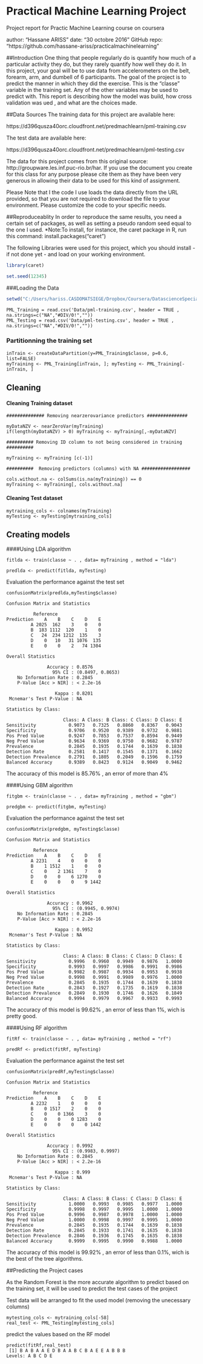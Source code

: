 

Practical Machine Learning Project
==================================================================
Project report for Practic Machine Learning course on coursera

author: "Hassane ARISS"
date: "30 octobre 2016"
GitHub repo: "https://github.com/hassane-ariss/practicalmachinelearning"

##Introduction
One thing that people regularly do is quantify how much of a particular activity they do, but they rarely quantify how well they do it. In this project, your goal will be to use data from accelerometers on the belt, forearm, arm, and dumbell of 6 participants.
The goal of the project is to predict the manner in which they did the exercise. This is the "classe" variable in the training set. 
Any of the other variables may be used to predict with. This report is describing how the model was build, how cross validation was ued , and what are the choices made.


##Data Sources
The training data for this project are available here:

https://d396qusza40orc.cloudfront.net/predmachlearn/pml-training.csv

The test data are available here:

https://d396qusza40orc.cloudfront.net/predmachlearn/pml-testing.csv

The data for this project comes from this original source: http://groupware.les.inf.puc-rio.br/har. If you use the document you create for this class for any purpose please cite them as they have been very generous in allowing their data to be used for this kind of assignment.

Please Note that I the code I use loads the data directly from the URL provided, so that you are not required to download the file to your environment. Please customize the code to your specific needs.



##Reproduceablity
In order to reproduce the same results, you need a certain set of packages, as well as setting a pseudo random seed equal to the one I used. *Note:To install, for instance, the caret package in R, run this command: install.packages(“caret”)

The following Libraries were used for this project, which you should install - if not done yet - and load on your working environment.


```r
library(caret)
```
```r
set.seed(12345)
```

###Loading the Data 

```r
setwd("C:/Users/hariss.CASDOMATSIEGE/Dropbox/Coursera/DatascienceSpecialization/PracticalMachineLearning/project/PracticalMachineLearning")
```

```
PML_Training = read.csv('Data/pml-training.csv', header = TRUE , na.strings=c("NA","#DIV/0!",""))
PML_Testing = read.csv('Data/pml-testing.csv', header = TRUE , na.strings=c("NA","#DIV/0!",""))

```
### Partitionning the training set ################################

```
inTrain <- createDataPartition(y=PML_Training$classe, p=0.6, list=FALSE)
myTraining <- PML_Training[inTrain, ]; myTesting <- PML_Training[-inTrain, ]

```

## Cleaning 
#### Cleaning Training dataset
```
############## Removing nearzerovariance predictors ###############

myDataNZV <- nearZeroVar(myTraining)
if(length(myDataNZV) > 0) myTraining <- myTraining[,-myDataNZV]
```

```
########## Removing ID column to not being considered in training ##########

myTraining <- myTraining [c(-1)]

```

```
##########  Removing predictors (columns) with NA ##################

cols.without.na <- colSums(is.na(myTraining)) == 0
myTraining <- myTraining[, cols.without.na]

``` 


#### Cleaning Test dataset 

```{}
mytraining_cols <- colnames(myTraining)
myTesting <- myTesting[mytraining_cols]
``` 


##  Creating models 

####Using LDA algorithm

```
fitlda <- train(classe ~ . , data= myTraining , method = "lda")
```

```
predlda <- predict(fitlda, myTesting)
```

Evaluation the performance against the test set

```{}
confusionMatrix(predlda,myTesting$classe)

Confusion Matrix and Statistics

          Reference
Prediction    A    B    C    D    E
         A 2025  162    3    0    0
         B  183 1112  120    1    0
         C   24  234 1212  135    3
         D    0   10   31 1076  135
         E    0    0    2   74 1304

Overall Statistics
                                          
               Accuracy : 0.8576          
                 95% CI : (0.8497, 0.8653)
    No Information Rate : 0.2845          
    P-Value [Acc > NIR] : < 2.2e-16       
                                          
                  Kappa : 0.8201          
 Mcnemar's Test P-Value : NA              

Statistics by Class:

                     Class: A Class: B Class: C Class: D Class: E
Sensitivity            0.9073   0.7325   0.8860   0.8367   0.9043
Specificity            0.9706   0.9520   0.9389   0.9732   0.9881
Pos Pred Value         0.9247   0.7853   0.7537   0.8594   0.9449
Neg Pred Value         0.9634   0.9369   0.9750   0.9682   0.9787
Prevalence             0.2845   0.1935   0.1744   0.1639   0.1838
Detection Rate         0.2581   0.1417   0.1545   0.1371   0.1662
Detection Prevalence   0.2791   0.1805   0.2049   0.1596   0.1759
Balanced Accuracy      0.9389   0.8423   0.9124   0.9049   0.9462

```

The accuracy of this model is 85.76% , an error of more than 4%


####Using GBM algorithm

```
fitgbm <- train(classe ~ . , data= myTraining , method = "gbm")
```

```
predgbm <- predict(fitgbm, myTesting)
```

Evaluation the performance against the test set

```
confusionMatrix(predgbm, myTesting$classe)

Confusion Matrix and Statistics

          Reference
Prediction    A    B    C    D    E
         A 2231    4    0    0    0
         B    1 1512    1    0    0
         C    0    2 1361    7    0
         D    0    0    6 1270    0
         E    0    0    0    9 1442

Overall Statistics
                                          
               Accuracy : 0.9962          
                 95% CI : (0.9945, 0.9974)
    No Information Rate : 0.2845          
    P-Value [Acc > NIR] : < 2.2e-16       
                                          
                  Kappa : 0.9952          
 Mcnemar's Test P-Value : NA              

Statistics by Class:

                     Class: A Class: B Class: C Class: D Class: E
Sensitivity            0.9996   0.9960   0.9949   0.9876   1.0000
Specificity            0.9993   0.9997   0.9986   0.9991   0.9986
Pos Pred Value         0.9982   0.9987   0.9934   0.9953   0.9938
Neg Pred Value         0.9998   0.9991   0.9989   0.9976   1.0000
Prevalence             0.2845   0.1935   0.1744   0.1639   0.1838
Detection Rate         0.2843   0.1927   0.1735   0.1619   0.1838
Detection Prevalence   0.2849   0.1930   0.1746   0.1626   0.1849
Balanced Accuracy      0.9994   0.9979   0.9967   0.9933   0.9993
```

The accuracy of this model is 99.62% , an error of less than 1%, wich is pretty good.


####Using RF algorithm

```
fitRf <- train(classe ~ . , data= myTraining , method = "rf")
```

```
predRf <- predict(fitRf, myTesting)
```

Evaluation the performance against the test set
```
confusionMatrix(predRf,myTesting$classe)

Confusion Matrix and Statistics

          Reference
Prediction    A    B    C    D    E
         A 2232    1    0    0    0
         B    0 1517    2    0    0
         C    0    0 1366    3    0
         D    0    0    0 1283    0
         E    0    0    0    0 1442

Overall Statistics
                                          
               Accuracy : 0.9992          
                 95% CI : (0.9983, 0.9997)
    No Information Rate : 0.2845          
    P-Value [Acc > NIR] : < 2.2e-16       
                                          
                  Kappa : 0.999           
 Mcnemar's Test P-Value : NA              

Statistics by Class:

                     Class: A Class: B Class: C Class: D Class: E
Sensitivity            1.0000   0.9993   0.9985   0.9977   1.0000
Specificity            0.9998   0.9997   0.9995   1.0000   1.0000
Pos Pred Value         0.9996   0.9987   0.9978   1.0000   1.0000
Neg Pred Value         1.0000   0.9998   0.9997   0.9995   1.0000
Prevalence             0.2845   0.1935   0.1744   0.1639   0.1838
Detection Rate         0.2845   0.1933   0.1741   0.1635   0.1838
Detection Prevalence   0.2846   0.1936   0.1745   0.1635   0.1838
Balanced Accuracy      0.9999   0.9995   0.9990   0.9988   1.0000

```

The accuracy of this model is 99.92% , an error of less than 0.1%, wich is the best of the tree algorithms.

##Predicting the Project cases

As the Random Forest is the more accurate algorithm to predict based on the training set, it will be used to predict the test cases of the project

Test data will be arranged to fit the used model (removing the unecessary columns) 

```
mytesting_cols <- mytraining_cols[-58]
real_test <- PML_Testing[mytesting_cols]
```

predict the values based on the RF model 
```
predict(fitRf,real_test)
 [1] B A B A A E D B A A B C B A E E A B B B
Levels: A B C D E
```



